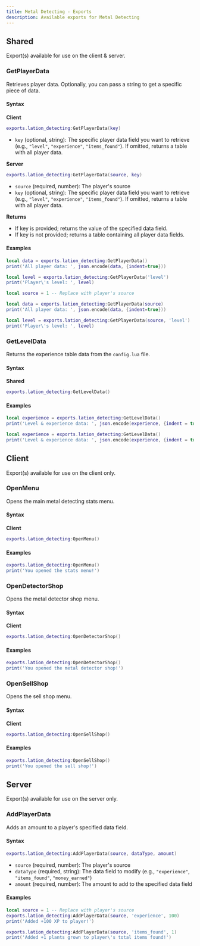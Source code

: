 ```yaml
---
title: Metal Detecting - Exports
description: Available exports for Metal Detecting
---
```


## Shared
Export(s) available for use on the client & server.

### GetPlayerData
Retrieves player data. Optionally, you can pass a string to get a specific piece of data.

#### Syntax

**Client**
```lua copy
exports.lation_detecting:GetPlayerData(key)
```
* `key` (optional, string): The specific player data field you want to retrieve (e.g., `"level"`, `"experience"`, `"items_found"`). If omitted, returns a table with all player data.

**Server**
```lua copy
exports.lation_detecting:GetPlayerData(source, key)
```
* `source` (required, number): The player's source
* `key` (optional, string): The specific player data field you want to retrieve (e.g., `"level"`, `"experience"`, `"items_found"`). If omitted, returns a table with all player data.

**Returns**
* If key is provided; returns the value of the specified data field.
* If key is not provided; returns a table containing all player data fields.

#### Examples  
```lua filename="client.lua" copy
local data = exports.lation_detecting:GetPlayerData()
print('All player data: ', json.encode(data, {indent=true}))

local level = exports.lation_detecting:GetPlayerData('level')
print('Player\'s level: ', level)
```
```lua filename="server.lua" copy
local source = 1 -- Replace with player's source

local data = exports.lation_detecting:GetPlayerData(source)
print('All player data: ', json.encode(data, {indent=true}))

local level = exports.lation_detecting:GetPlayerData(source, 'level')
print('Player\'s level: ', level)
```

### GetLevelData
Returns the experience table data from the ```config.lua``` file.

#### Syntax

**Shared**
```lua copy
exports.lation_detecting:GetLevelData()
```

#### Examples  
```lua filename="client.lua" copy
local experience = exports.lation_detecting:GetLevelData()
print('Level & experience data: ', json.encode(experience, {indent = true}))
```
```lua filename="server.lua" copy
local experience = exports.lation_detecting:GetLevelData()
print('Level & experience data: ', json.encode(experience, {indent = true}))
```

## Client
Export(s) available for use on the client only.

### OpenMenu
Opens the main metal detecting stats menu.

#### Syntax

**Client**
```lua copy
exports.lation_detecting:OpenMenu()
```

#### Examples  
```lua filename="client.lua" copy
exports.lation_detecting:OpenMenu()
print('You opened the stats menu!')
```

### OpenDetectorShop
Opens the metal detector shop menu.

#### Syntax

**Client**
```lua copy
exports.lation_detecting:OpenDetectorShop()
```

#### Examples  
```lua filename="client.lua" copy
exports.lation_detecting:OpenDetectorShop()
print('You opened the metal detector shop!')
```

### OpenSellShop
Opens the sell shop menu.

#### Syntax

**Client**
```lua copy
exports.lation_detecting:OpenSellShop()
```

#### Examples  
```lua filename="client.lua" copy
exports.lation_detecting:OpenSellShop()
print('You opened the sell shop!')
```

## Server
Export(s) available for use on the server only.

### AddPlayerData
Adds an amount to a player's specified data field.

#### Syntax
```lua copy
exports.lation_detecting:AddPlayerData(source, dataType, amount)
```
* `source` (required, number): The player's source
* `dataType` (required, string): The data field to modify (e.g., `"experience"`, `"items_found"`, `"money_earned"`)
* `amount` (required, number): The amount to add to the specified data field

#### Examples
```lua filename="server.lua" copy
local source = 1 -- Replace with player's source
exports.lation_detecting:AddPlayerData(source, 'experience', 100)
print('Added +100 XP to player!')

exports.lation_detecting:AddPlayerData(source, 'items_found', 1)
print('Added +1 plants grown to player\'s total items found!')
```